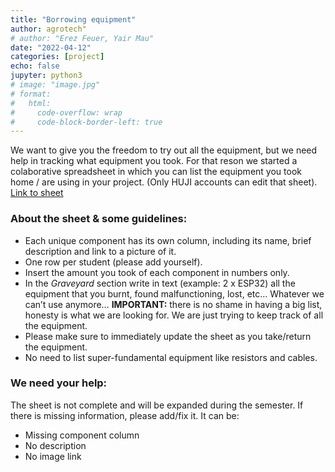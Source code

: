 ---
title: "Borrowing equipment"
author: agrotech"
# author: "Erez Feuer, Yair Mau"
date: "2022-04-12"
categories: [project]
echo: false
jupyter: python3
# image: "image.jpg"
# format:
#   html:
#     code-overflow: wrap
#     code-block-border-left: true
---

We want to give you the freedom to try out all the equipment, but we need help in tracking what equipment you took. For that reson we started a colaborative spreadsheet in which you can list the equipment you took home / are using in your project. (Only HUJI accounts can edit that sheet).  
[<i class="bi bi-file-earmark-spreadsheet-fill"></i> Link to sheet](https://docs.google.com/spreadsheets/d/13QnEzeFD3zJkL6Tm_SBLfyFS0dUWazhqZs1YpUDvdco/edit?usp=sharing)

### About the sheet & some guidelines:
* Each unique component has its own column, including its name, brief description and link to a picture of it.
* One row per student (please add yourself).
* Insert the amount you took of each component in numbers only.
* In the _Graveyard_ section write in text (example: 2 x ESP32) all the equipment that you burnt, found malfunctioning, lost, etc... Whatever we can't use anymore... **IMPORTANT:** there is no shame in having a big list, honesty is what we are looking for. We are just trying to keep track of all the equipment.
* Please make sure to immediately update the sheet as you take/return the equipment.
* No need to list super-fundamental equipment like resistors and cables.

### We need your help:
The sheet is not complete and will be expanded during the semester. If there is missing information, please add/fix it. 
It can be:  

* Missing component column  
* No description  
* No image link  